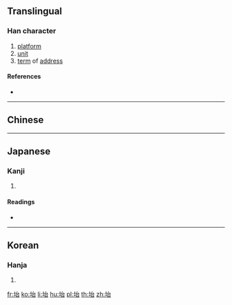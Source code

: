 {{character info/new}}
==Translingual==

===Han character===
{{Han char|rn=32|rad=土|as=05|sn=8|four=|canj=GIR|ids=⿰土台}}

# [[platform]]
# [[unit]]
# [[term]] of [[address]]

====References====
* {{Han ref|kx=0226.270|dkj=04983|dj=0462.050|hdz=10436.060|uh=576E|ud=22382}}

----

==Chinese==
{{zh-see|臺|a}}

----

==Japanese==

===Kanji===
{{ja-kanji|grade=|rs=土05}}

# {{defn|lang=ja|sort=土05}}

====Readings====
* {{ja-readings|on=[[だい]] (dai), [[たい]] (tai)|kun=[[うてな]] (utena), [[われ]] (ware)}}

----

==Korean==

===Hanja===
{{ko-hanja|hangeul=대|rv=dae|mr=tae}}

# {{defn|lang=ko|sort=土05}}

[[fr:坮]]
[[ko:坮]]
[[li:坮]]
[[hu:坮]]
[[pl:坮]]
[[th:坮]]
[[zh:坮]]